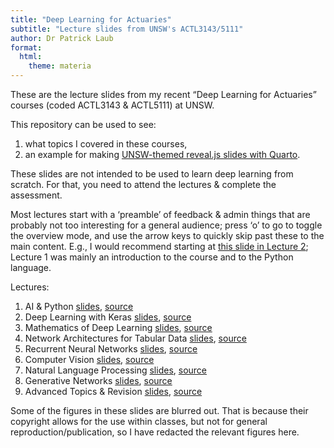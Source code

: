 ```yaml
---
title: "Deep Learning for Actuaries"
subtitle: "Lecture slides from UNSW's ACTL3143/5111"
author: Dr Patrick Laub
format:
  html:
    theme: materia
---
```


These are the lecture slides from my recent "Deep Learning for Actuaries" courses (coded ACTL3143 & ACTL5111) at UNSW.


This repository can be used to see:

1. what topics I covered in these courses,
2. an example for making [UNSW-themed reveal.js slides with Quarto](https://github.com/Pat-Laub/UNSW-Quarto-Slides-Template).

These slides are not intended to be used to learn deep learning from scratch.
For that, you need to attend the lectures & complete the assessment.

::: {.callout-note}
Most lectures start with a 'preamble' of feedback & admin things that are probably not too interesting for a general audience; press 'o' to go to toggle the overview mode, and use the arrow keys to quickly skip past these to the main content.
E.g., I would recommend starting at [this slide in Lecture 2](Lecture-2-Deep-Learning-Keras/deep-learning-keras.html#/machine-learning); Lecture 1 was mainly an introduction to the course and to the Python language.
:::

Lectures:

1. AI & Python [slides](Lecture-1-Artificial-Intelligence/artificial-intelligence.html), [source](http://github.com/Pat-Laub/DeepLearningForActuaries/blob/main/Lecture-1-Artificial-Intelligence/artificial-intelligence.qmd)
2. Deep Learning with Keras [slides](Lecture-2-Deep-Learning-Keras/deep-learning-keras.html), [source](http://github.com/Pat-Laub/DeepLearningForActuaries/blob/main/Lecture-2-Deep-Learning-Keras/deep-learning-keras.qmd)
3. Mathematics of Deep Learning [slides](Lecture-3-Mathematics-Of-Deep-Learning/mathematics-of-deep-learning.html), [source](http://github.com/Pat-Laub/DeepLearningForActuaries/blob/main/Lecture-3-Mathematics-Of-Deep-Learning/mathematics-of-deep-learning.qmd)
4. Network Architectures for Tabular Data [slides](Lecture-4-Network-Architectures-For-Tabular-Data/network-architectures-for-tabular-data.html), [source](http://github.com/Pat-Laub/DeepLearningForActuaries/blob/main/Lecture-4-Network-Architectures-For-Tabular-Data/network-architectures-for-tabular-data.qmd)
5. Recurrent Neural Networks [slides](Lecture-5-Recurrent-Neural-Networks-And-Time-Series/rnns-and-time-series.html), [source](http://github.com/Pat-Laub/DeepLearningForActuaries/blob/main/Lecture-5-Recurrent-Neural-Networks-And-Time-Series/rnns-and-time-series.qmd)
6. Computer Vision [slides](Lecture-6-Computer-Vision/computer-vision.html), [source](http://github.com/Pat-Laub/DeepLearningForActuaries/blob/main/Lecture-6-Computer-Vision/computer-vision.qmd)
7. Natural Language Processing [slides](Lecture-7-Natural-Language-Processing/natural-language-processing.html), [source](http://github.com/Pat-Laub/DeepLearningForActuaries/blob/main/Lecture-7-Natural-Language-Processing/natural-language-processing.qmd)
8. Generative Networks [slides](Lecture-8-Generative-Networks/generative-networks.html), [source](http://github.com/Pat-Laub/DeepLearningForActuaries/blob/main/Lecture-8-Generative-Networks/generative-networks.qmd)
9. Advanced Topics & Revision [slides](Lecture-9-Advanced-Topics/advanced-topics.html), [source](http://github.com/Pat-Laub/DeepLearningForActuaries/blob/main/Lecture-9-Advanced-Topics/advanced-topics.qmd)

Some of the figures in these slides are blurred out. That is because their copyright allows for the use within classes, but not for general reproduction/publication, so I have redacted the relevant figures here.
